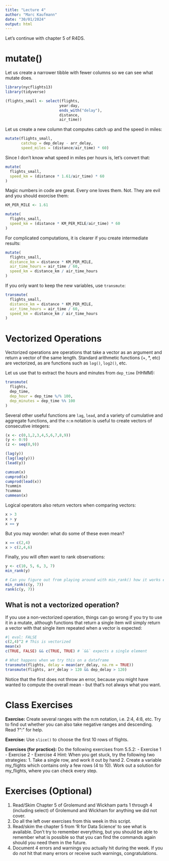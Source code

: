 ```yaml
---
title: "Lecture 4"
author: "Marc Kaufmann"
date: "30/01/2024"
output: html
---
```


Let's continue with chapter 5 of R4DS.

# mutate()

Let us create a narrower tibble with fewer columns so we can see what mutate does.

```r
library(nycflights13)
library(tidyverse)

(flights_small <- select(flights,
                        year:day, 
                        ends_with("delay"), 
                        distance,
                        air_time))
```

Let us create a new column that computes catch up and the speed in miles:

```r
mutate(flights_small, 
       catchup = dep_delay - arr_delay,
       speed_miles = (distance/air_time) * 60)
```

Since I don't know what speed in miles per hours is, let's convert that:

```r
mutate(
  flights_small,
  speed_km = (distance * 1.61/air_time) * 60
)
```

Magic numbers in code are great. Every one loves them. Not. They are evil and 
you should exorcise them:

```r
KM_PER_MILE <- 1.61

mutate(
  flights_small,
  speed_km = (distance * KM_PER_MILE/air_time) * 60
)
```
  
For complicated computations, it is clearer if you create intermediate results: 

```r
mutate(
  flights_small,
  distance_km = distance * KM_PER_MILE,
  air_time_hours = air_time / 60,
  speed_km = distance_km / air_time_hours
)
```

If you only want to keep the new variables, use `transmute`:

```r
transmute(
  flights_small,
  distance_km = distance * KM_PER_MILE,
  air_time_hours = air_time / 60,
  speed_km = distance_km / air_time_hours
)
```

# Vectorized Operations

Vectorized operations are operations that take a vector as an argument and return
a vector of the same length. Standard arithmetic functions (+, *, etc) are 
vectorized, as are functions such as `log()`, `log2()`, etc.

Let us use that to extract the hours and minutes from `dep_time` (HHMM):

```r
transmute(
  flights,
  dep_time,
  dep_hour = dep_time %/% 100,
  dep_minutes = dep_time %% 100
)
```

Several other useful functions are `lag`, `lead`, and a variety of cumulative 
and aggregate functions, and the `n:m` notation is useful to create vectors of
consecutive integers:

```r
(x <- c(0,1,2,3,4,5,6,7,8,9))
(y <- 0:9)
(z <- seq(0,9))

(lag(y))
(lag(lag(y)))
(lead(y))

cumsum(x)
cumprod(x)
cumprod(lead(x))
?cummin
?cummax
cummean(x)
```

Logical operators also return vectors when comparing vectors: 

```r
x > 3
x > y
x == y
```

But you may wonder: what do some of these even mean?

```r
x == c(2,4)
x > c(2,4,6)
```

Finally, you will often want to rank observations:

```r
y <- c(10, 5, 6, 3, 7)
min_rank(y)

# Can you figure out from playing around with min_rank() how it works exactly?
min_rank(c(y, 7))
rank(c(y, 7))
```

## What is not a vectorized operation?

If you use a non-vectorized operation, things can go wrong if you try to use
it in a mutate, although functions that return a single item will simply return 
a vector with that single item repeated when a vector is expected:

```r
#| eval: FALSE
c(2,4)^2 # This is vectorized
mean(x)
c(TRUE, FALSE) && c(TRUE, TRUE) # `&&` expects a single element

# What happens when we try this on a dataframe
transmute(flights, delay = mean(arr_delay, na.rm = TRUE))
transmute(flights, arr_delay > 120 && dep_delay > 120)
```

Notice that the first does not throw an error, because you might have wanted to
compute the overall mean - but that's not always what you want.

# Class Exercises

**Exercise:** Create several ranges with the n:m notation, i.e. 2:4, 4:8, etc.           Try to find out whether you can also take negative ranges and descending. Read
?":" for help.

**Exercise:** Use `slice()` to choose the first 10 rows of flights.

**Exercises (for practice):** Do the following exercises from 5.5.2:
- Exercise 1
- Exercise 2
- Exercise 4
Hint: When you get stuck, try the following two strategies:
1. Take a single row, and work it out by hand
2. Create a variable my_flights which contains only a few rows (4 to 10).
Work out a solution for my_flights, where you can check every step.

# Exercises (Optional)

1. Read/Skim Chapter 5 of Grolemund and Wickham parts 1 through 4 (including select) of Grolemund and Wickham for anything we did not cover. 
2. Do all the left over exercises from this week in this script. 
3. Read/skim the chapter 5 from 'R for Data Science' to see what is available. Don't try to remember everything, but you should be able to remember what is possible so that you can find the commands again should you need them in the future. 
4. Document 4 errors and warnings you actually hit during the week. 
If you do *not* hit that many errors or receive such warnings, congratulations.
